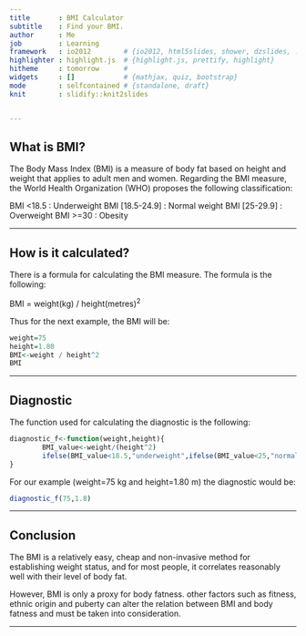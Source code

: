 ```yaml
---
title       : BMI Calculator
subtitle    : Find your BMI.
author      : Me
job         : Learning
framework   : io2012        # {io2012, html5slides, shower, dzslides, ...}
highlighter : highlight.js  # {highlight.js, prettify, highlight}
hitheme     : tomorrow      # 
widgets     : []            # {mathjax, quiz, bootstrap}
mode        : selfcontained # {standalone, draft}
knit        : slidify::knit2slides


---
```



## What is BMI?


The Body Mass Index (BMI) is a measure of body fat based on height and weight that applies to adult men and women. Regarding the BMI measure, the World Health Organization (WHO) proposes the following classification:

BMI <18.5 : Underweight
BMI [18.5-24.9] : Normal weight
BMI [25-29.9] : Overweight
BMI >=30 : Obesity

---


## How is it calculated?


There is a formula for calculating the BMI measure. The formula is the following:

BMI = weight(kg) / height(metres)$^2$

Thus for the next example, the BMI will be:

``` r
weight=75
height=1.80
BMI<-weight / height^2
BMI

```

---


## Diagnostic



The function used for calculating the diagnostic is the following:

``` r
diagnostic_f<-function(weight,height){
        BMI_value<-weight/(height^2)
        ifelse(BMI_value<18.5,"underweight",ifelse(BMI_value<25,"normal weight",ifelse(BMI_value<30,"overweight","obesity")))
}

```

For our example (weight=75 kg and height=1.80 m) the diagnostic would be:

```r
diagnostic_f(75,1.8)

```

--- 


## Conclusion


The BMI is a relatively easy, cheap and non-invasive method for establishing weight status, and for most people, it correlates reasonably well with their level of body fat.

However, BMI is only a proxy for body fatness. other factors such as fitness, ethnic origin and puberty can alter the relation between BMI and body fatness and must be taken into consideration.

---







